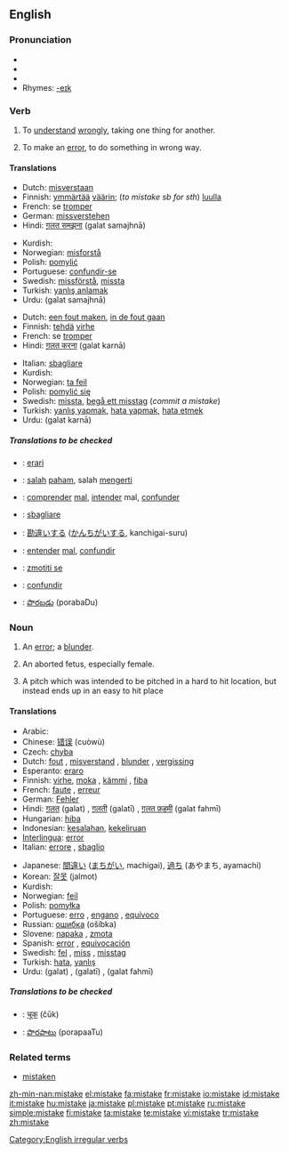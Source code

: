 ==English==

===Pronunciation===
*{{SAMPA|/mIs"teIk/}}
*{{IPA|/mɪs'teɪk/}}
*{{audio|en-us-mistake.ogg|Audio (US)}}
*Rhymes: [[Rhymes:English:-eɪk|-eɪk]]

===Verb===
{{en-verb|mistakes|mistaking|mistook|mistaken}}

# {{transitive}} To [[understand]] [[wrongly]], taking one thing for another.
# {{transitive}} To make an [[error]], to do something in wrong way.

====Translations====
{{trans-top|To understand wrongly (1)}}
*Dutch: [[misverstaan]]
*Finnish: [[ymmärtää]] [[väärin]]; (''to mistake sb for sth'') [[luulla]]
*French: se [[tromper]]
*German: [[missverstehen]]
*Hindi: [[ग़लत समझना]] (<u>g</u>alat samajhnā)
{{trans-mid}}
*Kurdish: {{KUchar|[[به‌غه‌له‌ت]]}}
*Norwegian: [[misforstå]]
*Polish: [[pomylić]]
*Portuguese: [[confundir-se]]
*Swedish: [[missförstå]], [[missta]]
*Turkish: [[yanlış anlamak]]
*Urdu: {{URchar|[[غلط سمجھنا]]}} (<u>g</u>alat samajhnā)
{{trans-bottom}}

{{trans-top|To make an error (2)}}
*Dutch: [[een fout maken]], [[in de fout gaan]]
*Finnish: [[tehdä]] [[virhe]]
*French: se [[tromper]]
*Hindi: [[ग़लत करना]] (<u>g</u>alat karnā)
{{trans-mid}}
*Italian: [[sbagliare]]
*Kurdish: {{KUchar|[[غه‌له‌ت کردن]]}}
*Norwegian: [[ta feil]]
*Polish: [[pomylić się]]
*Swedish: [[missta]], [[begå ett misstag]] (''commit a mistake'')
*Turkish: [[yanlış yapmak]], [[hata yapmak]], [[hata etmek]]
*Urdu: {{URchar|[[غلط کرنا]]}} (<u>g</u>alat karnā)
{{trans-bottom}}

=====Translations to be checked=====
{{checktrans}}
*{{ttbc|Esperanto}}: [[erari]]
*{{ttbc|Indonesian}}: [[salah]] [[paham]], salah [[mengerti]]
*{{ttbc|Interlingua}}: [[comprender]] [[mal]], [[intender]] mal, [[confunder]]
*{{ttbc|Italian}}: [[sbagliare]]
*{{ttbc|Japanese}}: [[勘違い]]する ([[かんちがい]]する, kanchigai-suru)
*{{ttbc|Portuguese}}: [[entender]] [[mal]], [[confundir]]
*{{ttbc|Slovene}}: [[zmotiti se]]
*{{ttbc|Spanish}}: [[confundir]]
*{{ttbc|Telugu}}: [[పొరబడు]] (porabaDu)

===Noun===
{{en-noun}}

# An [[error]]; a [[blunder]].
# {{figurative}} An aborted fetus, especially female. {{italbrac|one boy and seven mistakes}}
# {{baseball}} A pitch which was intended to be pitched in a hard to hit location, but instead ends up in an easy to hit place

====Translations====
{{trans-top|An error (1)}}
*Arabic: {{Arab|[[خطأ]]}} {{IPAchar|(xáʈa’)}}
*Chinese: [[错误]] (cuòwù)
*Czech: [[chyba]] {{f}}
*Dutch: [[fout]] {{f}}, [[misverstand]] {{n}}, [[blunder]] {{m}}, [[vergissing]] {{f}}
*Esperanto: [[eraro]]
*Finnish: [[virhe]], [[moka]] {{italbrac|colloquial}}, [[kämmi]] {{italbrac|colloquial}}, [[fiba]] {{italbrac|slang}}
*French: [[faute]] {{f}}, [[erreur]] {{f}}
*German: [[Fehler]] {{m}}
*Hindi: [[ग़लत]] (<u>g</u>alat) {{m}}, [[ग़लती]] (<u>g</u>alatī) {{f}}, [[ग़लत फ़हमी]] (<u>g</u>alat fahmī) {{f}}
*Hungarian: [[hiba]]
*Indonesian: [[salah|kesalahan]], [[keliru|kekeliruan]]
*[[Interlingua]]: [[error]]
*Italian: [[errore]] {{m}}, [[sbaglio]] {{m}}
{{trans-mid}}
*Japanese: [[間違い]] ([[まちがい]], machigai), [[過ち]] (あやまち, ayamachi)
*Korean: [[잘못]] (jalmot)
*Kurdish: {{KUchar|[[غه‌له‌ت]]}}
*Norwegian: [[feil]] {{m}}
*Polish: [[pomyłka]] {{f}}
*Portuguese: [[erro]] {{m}}, [[engano]] {{m}}, [[equívoco]] {{m}}
*Russian: [[ошибка]] (ošíbka) {{f}}
*Slovene: [[napaka]] {{f}}, [[zmota]] {{f}}
*Spanish: [[error]] {{m}}, [[equivocación]] {{f}}
*Swedish: [[fel]] {{n}}, [[miss]] {{c}}, [[misstag]] {{n}}
*Turkish: [[hata]], [[yanlış]]
*Urdu: {{URchar|[[غلط]]}} (<u>g</u>alat) {{m}}, {{URchar|[[غلطی]]}} (<u>g</u>alatī) {{f}}, {{URchar|[[غلط فہمی]]}} (<u>g</u>alat fahmī) {{f}}
{{trans-bottom}}

=====Translations to be checked=====
{{checktrans}}
*{{ttbc|Marathi}}: [[चूक]] (čūk)
*{{ttbc|Telugu}}: [[పొరపాటు]] (porapaaTu)

===Related terms===
*[[mistaken]]

[[Category:English irregular verbs]]

[[zh-min-nan:mistake]]
[[el:mistake]]
[[fa:mistake]]
[[fr:mistake]]
[[io:mistake]]
[[id:mistake]]
[[it:mistake]]
[[hu:mistake]]
[[ja:mistake]]
[[pl:mistake]]
[[pt:mistake]]
[[ru:mistake]]
[[simple:mistake]]
[[fi:mistake]]
[[ta:mistake]]
[[te:mistake]]
[[vi:mistake]]
[[tr:mistake]]
[[zh:mistake]]